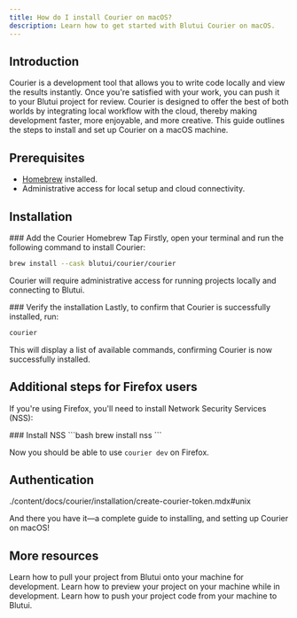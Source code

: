 ```yaml
---
title: How do I install Courier on macOS?
description: Learn how to get started with Blutui Courier on macOS.
---
```


## Introduction

Courier is a development tool that allows you to write code locally and view the results instantly. Once you're satisfied with your work, you can push it to your Blutui project for review. Courier is designed to offer the best of both worlds by integrating local workflow with the cloud, thereby making development faster, more enjoyable, and more creative. This guide outlines the steps to install and set up Courier on a macOS machine.

## Prerequisites

- [Homebrew](https://brew.sh/) installed.
- Administrative access for local setup and cloud connectivity.

## Installation

<Steps>
<Step>
### Add the Courier Homebrew Tap
Firstly, open your terminal and run the following command to install Courier:

```bash
brew install --cask blutui/courier/courier
```

Courier will require administrative access for running projects locally and connecting to Blutui.
</Step>

<Step>
### Verify the installation
Lastly, to confirm that Courier is successfully installed, run:

```bash
courier
```

This will display a list of available commands, confirming Courier is now successfully installed.
</Step>

## Additional steps for Firefox users

If you're using Firefox, you'll need to install Network Security Services (NSS):

<Step>
### Install NSS
```bash
brew install nss
```
</Step>
</Steps>

Now you should be able to use `courier dev` on Firefox.

## Authentication

<include cwd>./content/docs/courier/installation/create-courier-token.mdx#unix</include>

And there you have it—a complete guide to installing, and setting up Courier on macOS!

## More resources

<Cards>
  <Card title="How do I pull a project onto my machine?" href="/guides/pull-project-with-courier">
    Learn how to pull your project from Blutui onto your machine for development.
  </Card>

  <Card title="How do I preview a project onto my machine?" href="/guides/preview-project-with-courier">
    Learn how to preview your project on your machine while in development.
  </Card>

  <Card title="How do I push a project to Blutui?" href="/guides/push-project-with-courier">
    Learn how to push your project code from your machine to Blutui.
  </Card>
</Cards>
